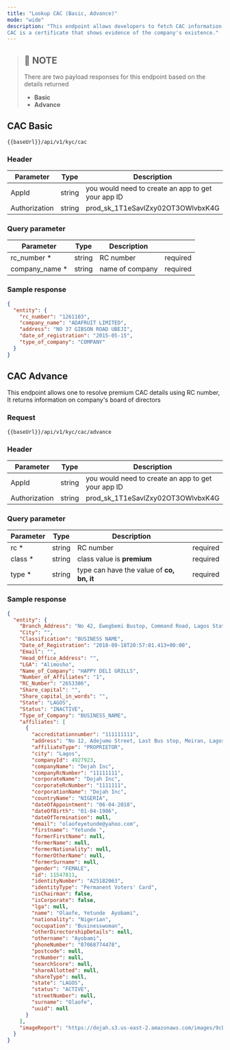 ```yaml
---
title: "Lookup CAC (Basic, Advance)"
mode: "wide"
description: "This endpoint allows developers to fetch CAC information of customers' company/organization.  
CAC is a certificate that shows evidence of the company's existence."
---
```



> ## 📘 NOTE
> 
> There are two payload responses for this endpoint based on the details returned
> 
> -   **Basic**
> -   **Advance**

## CAC Basic


```text [GET]
{{baseUrl}}/api/v1/kyc/cac
```

### Header

| Parameter | Type | Description |
| --- | --- | --- |
| AppId | string | you would need to create an app to get your app ID |
| Authorization | string | prod\_sk\_1T1eSavlZxy02OT3OWlvbxK4G |

### Query parameter

| Parameter | Type | Description |  |
| --- | --- | --- | --- |
| rc\_number \* | string | RC number | required |
| company\_name \* | string | name of company | required |

### Sample response

```json Response
{
  "entity": {
    "rc_number": "1261103",
    "company_name": "ADAFRUIT LIMITED",
    "address": "NO 37 GIBSON ROAD UBEJI",
    "date_of_registration": "2015-05-15",
    "type_of_company": "COMPANY"
  }
}
```

## CAC Advance

This endpoint allows one to resolve premium CAC details using RC number, It returns information on company's board of directors

### Request

```text [GET]
{{baseUrl}}/api/v1/kyc/cac/advance
```

### Header

| Parameter | Type | Description |
| --- | --- | --- |
| AppId | string | you would need to create an app to get your app ID |
| Authorization | string | prod\_sk\_1T1eSavlZxy02OT3OWlvbxK4G |

### Query parameter

| Parameter | Type | Description |  |
| --- | --- | --- | --- |
| rc \* | string | RC number | required |
| class \* | string | class value is **premium** | required |
| type \* | string | type can have the value of **co, bn, it** | required |

### Sample response

```json [200]
{
  "entity": {
    "Branch_Address": "No 42, Ewegbemi Bustop, Command Road, Lagos State.",
    "City": "",
    "Classification": "BUSINESS NAME",
    "Date_of_Registration": "2018-09-18T20:57:01.413+00:00",
    "Email": "",
    "Head_Office_Address": "",
    "LGA": "Alimosho",
    "Name_of_Company": "HAPPY DELI GRILLS",
    "Number_of_Affiliates": "1",
    "RC_Number": "2653386",
    "Share_capital": "",
    "Share_capital_in_words": "",
    "State": "LAGOS",
    "Status": "INACTIVE",
    "Type_of_Company": "BUSINESS_NAME",
    "affiliates": [
      {
        "accreditationnumber": "111111111",
        "address": "No 12, Adejumo Street, Last Bus stop, Meiran, Lagos State. ",
        "affiliateType": "PROPRIETOR",
        "city": "Lagos",
        "companyId": 4927923,
        "companyName": "Dojah Inc",
        "companyRcNumber": "11111111",
        "corporateName": "Dojah Inc",
        "corporateRcNumber": "1111111",
        "corporationName": "Dojah Inc",
        "countryName": "NIGERIA",
        "dateOfAppointment": "06-04-2018",
        "dateOfBirth": "01-04-1986",
        "dateOfTermination": null,
        "email": "olaofeyetunde@yahoo.com",
        "firstname": "Yetunde ",
        "formerFirstName": null,
        "formerName": null,
        "formerNationality": null,
        "formerOtherName": null,
        "formerSurname": null,
        "gender": "FEMALE",
        "id": 11547811,
        "identityNumber": "A25182063",
        "identityType": "Permanent Voters' Card",
        "isChairman": false,
        "isCorporate": false,
        "lga": null,
        "name": "Olaofe, Yetunde  Ayobami",
        "nationality": "Nigerian",
        "occupation": "Businesswoman",
        "otherDirectorshipDetails": null,
        "othername": "Ayobami",
        "phoneNumber": "07068774478",
        "postcode": null,
        "rcNumber": null,
        "searchScore": null,
        "shareAllotted": null,
        "shareType": null,
        "state": "LAGOS",
        "status": "ACTIVE",
        "streetNumber": null,
        "surname": "Olaofe",
        "uuid": null
      }
    ],
    "imageReport": "https://dojah.s3.us-east-2.amazonaws.com/images/9cb091fe39054148a8e2b07177b7f408.pdf"
  }
}
```
